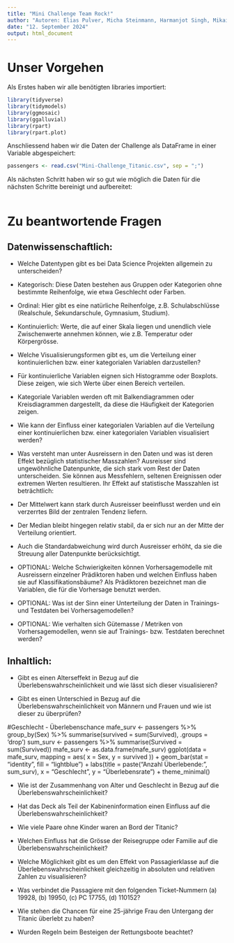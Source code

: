 ```yaml
---
title: "Mini Challenge Team Rock!"
author: "Autoren: Elias Pulver, Micha Steinmann, Harmanjot Singh, Mikail Vidal"
date: "12. September 2024"
output: html_document
---
```


# Unser Vorgehen
Als Erstes haben wir alle benötigten libraries importiert:
```r
library(tidyverse)
library(tidymodels)
library(ggmosaic)
library(ggalluvial)
library(rpart)
library(rpart.plot)
```

Anschliessend haben wir die Daten der Challenge als DataFrame in einer Variable abgespeichert:

```r
passengers <- read.csv("Mini-Challenge_Titanic.csv", sep = ";")
```
Als nächsten Schritt haben wir so gut wie möglich die Daten für die nächsten Schritte bereinigt und aufbereitet:

```r

```

# Zu beantwortende Fragen

## Datenwissenschaftlich:
* Welche Datentypen gibt es bei Data Science Projekten allgemein zu unterscheiden?
- Kategorisch: Diese Daten bestehen aus Gruppen oder Kategorien ohne bestimmte Reihenfolge, wie   etwa Geschlecht oder Farben.
- Ordinal: Hier gibt es eine natürliche Reihenfolge, z.B. Schulabschlüsse (Realschule, Sekundarschule, Gymnasium, Studium).
- Kontinuierlich: Werte, die auf einer Skala liegen und unendlich viele Zwischenwerte annehmen können, wie z.B. Temperatur oder Körpergrösse.

* Welche Visualisierungsformen gibt es, um die Verteilung einer kontinuierlichen bzw. einer kategorialen Variablen darzustellen?
- Für kontinuierliche Variablen eignen sich Histogramme oder Boxplots. Diese zeigen, wie sich Werte über einen Bereich verteilen.
- Kategoriale Variablen werden oft mit Balkendiagrammen oder Kreisdiagrammen dargestellt, da diese die Häufigkeit der Kategorien zeigen.

* Wie kann der Einfluss einer kategorialen Variablen auf die Verteilung einer kontinuierlichen bzw. einer kategorialen Variablen visualisiert werden?

* Was versteht man unter Ausreissern in den Daten und was ist deren Effekt bezüglich statistischer Masszahlen?
Ausreisser sind ungewöhnliche Datenpunkte, die sich stark vom Rest der Daten unterscheiden. Sie können aus Messfehlern, seltenen Ereignissen oder extremen Werten resultieren. Ihr Effekt auf statistische Masszahlen ist beträchtlich:

- Der Mittelwert kann stark durch Ausreisser beeinflusst werden und ein verzerrtes Bild der zentralen Tendenz liefern.
- Der Median bleibt hingegen relativ stabil, da er sich nur an der Mitte der Verteilung orientiert.
- Auch die Standardabweichung wird durch Ausreisser erhöht, da sie die Streuung aller Datenpunkte berücksichtigt.

* OPTIONAL: Welche Schwierigkeiten können Vorhersagemodelle mit Ausreissern einzelner Prädiktoren haben und welchen Einfluss haben sie auf Klassifikationsbäume? Als Prädiktoren bezeichnet man die Variablen, die für die Vorhersage benutzt werden.

* OPTIONAL: Was ist der Sinn einer Unterteilung der Daten in Trainings- und Testdaten bei Vorhersagemodellen?

* OPTIONAL: Wie verhalten sich Gütemasse / Metriken von Vorhersagemodellen, wenn sie auf Trainings- bzw. Testdaten berechnet werden?

## Inhaltlich:
* Gibt es einen Alterseffekt in Bezug auf die Überlebenswahrscheinlichkeit und wie lässt sich dieser visualisieren?

* Gibt es einen Unterschied in Bezug auf die Überlebenswahrscheinlichkeit von Männern und Frauen und wie ist dieser zu überprüfen?


#Geschlecht - Überlebenschance
mafe_surv <- passengers %>% group_by(Sex) %>% summarise(survived = sum(Survived), .groups = 'drop')
sum_surv <- passengers %>% summarise(Survived = sum(Survived))
mafe_surv <- as.data.frame(mafe_surv)
ggplot(data = mafe_surv, mapping = aes( x = Sex, y = survived )) +
  geom_bar(stat = "identity", fill = "lightblue") +
  labs(title = paste("Anzahl Überlebende:", sum_surv), x = "Geschlecht", y = "Überlebensrate") +
  theme_minimal()

* Wie ist der Zusammenhang von Alter und Geschlecht in Bezug auf die Überlebenswahrscheinlichkeit?

* Hat das Deck als Teil der Kabineninformation einen Einfluss auf die Überlebenswahrscheinlichkeit?

* Wie viele Paare ohne Kinder waren an Bord der Titanic?

* Welchen Einfluss hat die Grösse der Reisegruppe oder Familie auf die Überlebenswahrscheinlichkeit?

* Welche Möglichkeit gibt es um den Effekt von Passagierklasse auf die Überlebenswahrscheinlichkeit gleichzeitig in absoluten und relativen Zahlen zu visualisieren?

* Was verbindet die Passagiere mit den folgenden Ticket-Nummern (a) 19928, (b) 19950, (c) PC 17755, (d) 110152?

* Wie stehen die Chancen für eine 25-jährige Frau den Untergang der Titanic überlebt zu haben?

* Wurden Regeln beim Besteigen der Rettungsboote beachtet?